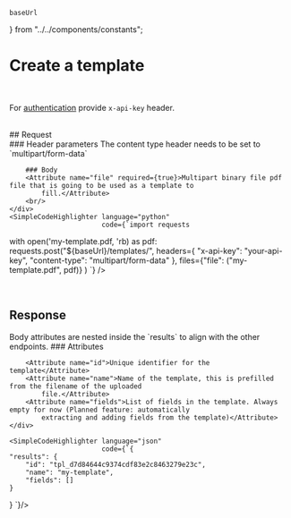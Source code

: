     baseUrl
} from "../../components/constants";

# Create a template

<Endpoint method="POST" path="/template"/>
<br/>

For [authentication](/api-reference/authentication)  provide `x-api-key` header.

<br/>
## Request
<Grid>
    <div>
        ### Header parameters
        <Attribute name="Content-Type" required={true}>The content type header needs to be set to
            `multipart/form-data`</Attribute>
        <br/>

        ### Body
        <Attribute name="file" required={true}>Multipart binary file pdf file that is going to be used as a template to
            fill.</Attribute>
        <br/>
    </div>
    <SimpleCodeHighlighter language="python"
                           code={`import requests
with open('my-template.pdf, 'rb) as pdf:
    requests.post("${baseUrl}/templates/",
        headers={
            "x-api-key": "your-api-key",
            "content-type": "multipart/form-data"
        },
        files={"file": ("my-template.pdf", pdf)}
    )
`}
    />
</Grid>


<br/>

## Response

<Grid>
    <div>
        Body attributes are nested inside the `results` to align with the other endpoints.
        ### Attributes

        <Attribute name="id">Unique identifier for the template</Attribute>
        <Attribute name="name">Name of the template, this is prefilled from the filename of the uploaded
            file.</Attribute>
        <Attribute name="fields">List of fields in the template. Always empty for now (Planned feature: automatically
            extracting and adding fields from the template)</Attribute>
    </div>

    <SimpleCodeHighlighter language="json"
                           code={`{
    "results": {
        "id": "tpl_d7d84644c9374cdf83e2c8463279e23c",
        "name": "my-template",
        "fields": []
    }
}
`}/>
</Grid>
